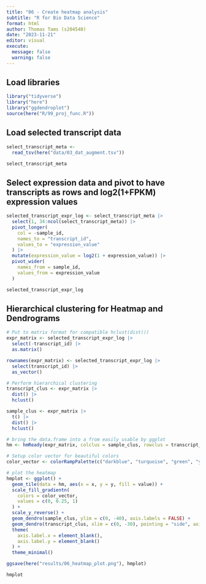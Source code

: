 ```yaml
---
title: "06 - Create heatmap analysis"
subtitle: "R for Bio Data Science"
format: html
author: Thomas Tams (s204540)
date: "2023-11-21"
editor: visual
execute:
  message: false
  warning: false
---
```


## Load libraries

```r
library("tidyverse")
library("here")
library("ggdendroplot")
source(here("R/99_proj_func.R"))
```

## Load selected transcript data

```r
select_transcript_meta <-
  read_tsv(here("data/03_dat_augment.tsv"))

select_transcript_meta
```

## Select expression data and pivot to have transcripts as rows and log2(1+FPKM) expression values

```r
selected_transcript_expr_log <- select_transcript_meta |>
  select(1, 34:ncol(select_transcript_meta)) |>
  pivot_longer(
    col = -sample_id,
    names_to = "transcript_id",
    values_to = "expression_value"
  ) |>
  mutate(expression_value = log2(1 + expression_value)) |>
  pivot_wider(
    names_from = sample_id,
    values_from = expression_value
  )

selected_transcript_expr_log
```

## Hierarchical clustering for Heatmap and Dendrograms

```r
# Put to matrix format for compatible hclust(dist())
expr_matrix <- selected_transcript_expr_log |>
  select(-transcript_id) |>
  as.matrix()

rownames(expr_matrix) <- selected_transcript_expr_log |>
  select(transcript_id) |>
  as_vector()

# Perform hierarchical clustering
transcript_clus <- expr_matrix |>
  dist() |>
  hclust()

sample_clus <- expr_matrix |>
  t() |>
  dist() |>
  hclust()

# bring the data.frame into a from easily usable by ggplot
hm <- hmReady(expr_matrix, colclus = sample_clus, rowclus = transcript_clus)

# Setup color vector for beautiful colors
color_vector <- colorRampPalette(c("darkblue", "turquoise", "green", "yellow"))(n = 100)

# plot the heatmap
hmplot <- ggplot() +
  geom_tile(data = hm, aes(x = x, y = y, fill = value)) +
  scale_fill_gradientn(
    colors = color_vector,
    values = c(0, 0.25, 1)
  ) +
  scale_y_reverse() +
  geom_dendro(sample_clus, ylim = c(0, -40), axis.labels = FALSE) +
  geom_dendro(transcript_clus, xlim = c(0, -30), pointing = "side", axis.labels = FALSE) +
  theme(
    axis.label.x = element_blank(),
    axis.label.y = element_blank()
  ) +
  theme_minimal()

ggsave(here("results/06_heatmap_plot.png"), hmplot)

hmplot
```
